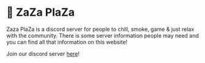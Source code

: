 
# 🍃 ZaZa PlaZa

Zaza PlaZa is a discord server for people to chill, smoke, game & just relax with the community. There is some server information people may need and you can find all that information on this website!

Join our discord server [here](https://discord.gg/Yx75qwk2n9)!

<Cards>
  <StyledCard
    href="https://zazaplaza.vercel.app/rules"
    title="Rules"
    description="The server rules, be sure to read the rules!"
  />
</Cards>

<Cards>
  <Card
    href="https://nextjs.org/docs/app/building-your-application/data-fetching/fetching-caching-and-revalidating"
    title="Fetching, Caching, and Revalidating"
    description="Learn more about caching in Next.js"
  />
</Cards>
